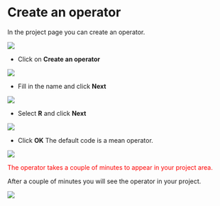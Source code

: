 # Create an operator

In the project page you can create an operator.

![](images/project_create_operator.png)

* Click on **Create an operator**

![](images/create_op.png)

* Fill in the name and click **Next**

![](images/create_op_name.png)

* Select **R** and click **Next**

![](images/create_op_r.png)

* Click **OK**
The default code is a mean operator.

![](images/warning.png)

<span style="color:red">The operator takes a couple of minutes to appear in your project area.</span>

After a couple of minutes you will see the operator in your project.

![](images/project_with_op.png)

